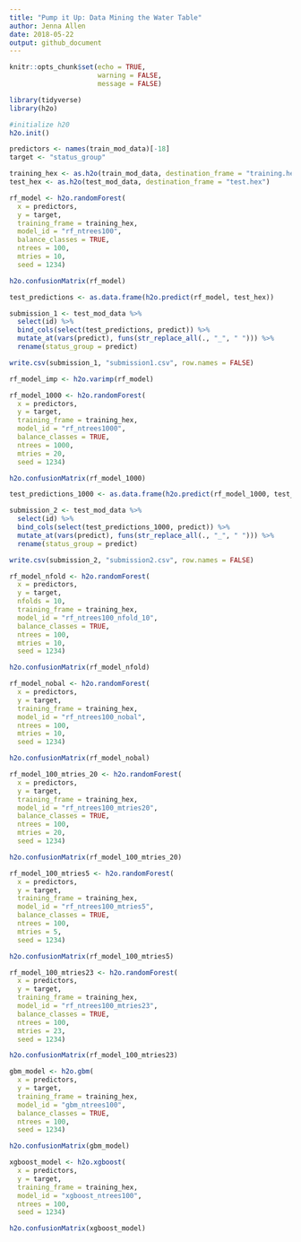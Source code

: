 ```yaml
---
title: "Pump it Up: Data Mining the Water Table"
author: Jenna Allen
date: 2018-05-22
output: github_document
---
```


```r
knitr::opts_chunk$set(echo = TRUE,
                      warning = FALSE,
                      message = FALSE)
```

```r
library(tidyverse)
library(h2o)
```

```r
#initialize h20
h2o.init()
```

```r
predictors <- names(train_mod_data)[-18]
target <- "status_group"
```

```r
training_hex <- as.h2o(train_mod_data, destination_frame = "training.hex")
test_hex <- as.h2o(test_mod_data, destination_frame = "test.hex")
```

```r
rf_model <- h2o.randomForest(
  x = predictors,
  y = target,
  training_frame = training_hex,
  model_id = "rf_ntrees100",
  balance_classes = TRUE,
  ntrees = 100, 
  mtries = 10,
  seed = 1234)
```

```r
h2o.confusionMatrix(rf_model)
```

```r
test_predictions <- as.data.frame(h2o.predict(rf_model, test_hex))
```

```r
submission_1 <- test_mod_data %>% 
  select(id) %>% 
  bind_cols(select(test_predictions, predict)) %>% 
  mutate_at(vars(predict), funs(str_replace_all(., "_", " "))) %>% 
  rename(status_group = predict)

write.csv(submission_1, "submission1.csv", row.names = FALSE)
```


```r
rf_model_imp <- h2o.varimp(rf_model)
```

```r
rf_model_1000 <- h2o.randomForest(
  x = predictors,
  y = target,
  training_frame = training_hex,
  model_id = "rf_ntrees1000",
  balance_classes = TRUE,
  ntrees = 1000, 
  mtries = 20,
  seed = 1234)
```

```r
h2o.confusionMatrix(rf_model_1000)
```

```r
test_predictions_1000 <- as.data.frame(h2o.predict(rf_model_1000, test_hex))
```

```r
submission_2 <- test_mod_data %>% 
  select(id) %>% 
  bind_cols(select(test_predictions_1000, predict)) %>% 
  mutate_at(vars(predict), funs(str_replace_all(., "_", " "))) %>% 
  rename(status_group = predict)

write.csv(submission_2, "submission2.csv", row.names = FALSE)
```

```r
rf_model_nfold <- h2o.randomForest(
  x = predictors,
  y = target,
  nfolds = 10,
  training_frame = training_hex,
  model_id = "rf_ntrees100_nfold_10",
  balance_classes = TRUE,
  ntrees = 100, 
  mtries = 10,
  seed = 1234)
```

```r
h2o.confusionMatrix(rf_model_nfold)
```


```r
rf_model_nobal <- h2o.randomForest(
  x = predictors,
  y = target,
  training_frame = training_hex,
  model_id = "rf_ntrees100_nobal",
  ntrees = 100, 
  mtries = 10,
  seed = 1234)
```
```r
h2o.confusionMatrix(rf_model_nobal)
```


```r
rf_model_100_mtries_20 <- h2o.randomForest(
  x = predictors,
  y = target,
  training_frame = training_hex,
  model_id = "rf_ntrees100_mtries20",
  balance_classes = TRUE,
  ntrees = 100, 
  mtries = 20,
  seed = 1234)
```

```r
h2o.confusionMatrix(rf_model_100_mtries_20)
```

```r
rf_model_100_mtries5 <- h2o.randomForest(
  x = predictors,
  y = target,
  training_frame = training_hex,
  model_id = "rf_ntrees100_mtries5",
  balance_classes = TRUE,
  ntrees = 100,
  mtries = 5,
  seed = 1234)
```

```r
h2o.confusionMatrix(rf_model_100_mtries5)
```

```r
rf_model_100_mtries23 <- h2o.randomForest(
  x = predictors,
  y = target,
  training_frame = training_hex,
  model_id = "rf_ntrees100_mtries23",
  balance_classes = TRUE,
  ntrees = 100,
  mtries = 23,
  seed = 1234)
```

```r
h2o.confusionMatrix(rf_model_100_mtries23)
```


```r
gbm_model <- h2o.gbm(
  x = predictors,
  y = target,
  training_frame = training_hex,
  model_id = "gbm_ntrees100",
  balance_classes = TRUE,
  ntrees = 100,
  seed = 1234)
```

```r
h2o.confusionMatrix(gbm_model)
```

```r
xgboost_model <- h2o.xgboost(
  x = predictors,
  y = target,
  training_frame = training_hex,
  model_id = "xgboost_ntrees100",
  ntrees = 100,
  seed = 1234)
```

```r
h2o.confusionMatrix(xgboost_model)
```

